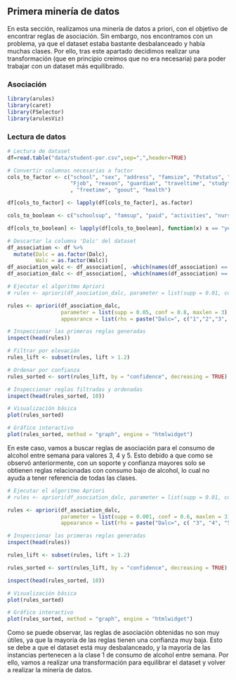 ## Primera minería de datos
En esta sección, realizamos una minería de datos a priori, con el objetivo de encontrar reglas de asociación.
Sin embargo, nos encontramos con un problema, ya que el dataset estaba bastante desbalanceado y había muchas
clases. Por ello, tras este apartado decidimos realizar una transformación (que en principio creimos que 
no era necesaria) para poder trabajar con un dataset más equilibrado.

### Asociación
```r
library(arules)
library(caret)
library(FSelector)
library(arulesViz)
```

### Lectura de datos
```r
# Lectura de dataset
df=read.table("data/student-por.csv",sep=",",header=TRUE)

# Convertir columnas necesarias a factor
cols_to_factor <- c("school", "sex", "address", "famsize", "Pstatus", "Medu", "Fedu", "Mjob", 
                    "Fjob", "reason", "guardian", "traveltime", "studytime" ,"famrel"
                    , "freetime", "goout", "health")

df[cols_to_factor] <- lapply(df[cols_to_factor], as.factor)

cols_to_boolean <- c("schoolsup", "famsup", "paid", "activities", "nursery", "higher", "internet", "romantic")

df[cols_to_boolean] <- lapply(df[cols_to_boolean], function(x) x == "yes")
```

```r
# Descartar la columna 'Dalc' del dataset
df_association <- df %>%
  mutate(Dalc = as.factor(Dalc),
         Walc = as.factor(Walc))
df_asociation_walc <- df_association[, -which(names(df_association) == "Dalc")]
df_asociation_dalc <- df_association[, -which(names(df_association) == "Walc")]

```

```r
# Ejecutar el algoritmo Apriori
# rules <- apriori(df_asociation_dalc, parameter = list(supp = 0.01, conf = 0.8))

rules <- apriori(df_asociation_dalc,
                 parameter = list(supp = 0.05, conf = 0.8, maxlen = 3),
                 appearance = list(rhs = paste("Dalc=", c("1","2","3", "4", "5"), sep="")))

# Inspeccionar las primeras reglas generadas
inspect(head(rules))
```

```r
# Filtrar por elevación
rules_lift <- subset(rules, lift > 1.2)

# Ordenar por confianza
rules_sorted <- sort(rules_lift, by = "confidence", decreasing = TRUE)

# Inspeccionar reglas filtradas y ordenadas
inspect(head(rules_sorted, 10))

```

```r

# Visualización básica
plot(rules_sorted)

# Gráfico interactivo
plot(rules_sorted, method = "graph", engine = "htmlwidget")

```

En este caso, vamos a buscar reglas de asociación para el consumo de alcohol entre
semana para valores 3, 4 y 5. Esto debido a que como se observó anteriormente, con
un soporte y confianza mayores solo se obtienen reglas relacionadas con consumo bajo 
de alcohol, lo cual no ayuda a tener referencia de todas las clases.
```r
# Ejecutar el algoritmo Apriori
# rules <- apriori(df_asociation_dalc, parameter = list(supp = 0.01, conf = 0.8))

rules <- apriori(df_asociation_dalc, 
                 parameter = list(supp = 0.001, conf = 0.6, maxlen = 3),
                 appearance = list(rhs = paste("Dalc=", c( "3", "4", "5"), sep="")))

# Inspeccionar las primeras reglas generadas
inspect(head(rules))
```

```r
rules_lift <- subset(rules, lift > 1.2)

rules_sorted <- sort(rules_lift, by = "confidence", decreasing = TRUE)

inspect(head(rules_sorted, 10))

```

```r
# Visualización básica
plot(rules_sorted)

# Gráfico interactivo
plot(rules_sorted, method = "graph", engine = "htmlwidget")

```

Como se puede observar, las reglas de asociación obtenidas no son muy útiles, ya que
la mayoría de las reglas tienen una confianza muy baja. Esto se debe a que el dataset
está muy desbalanceado, y la mayoría de las instancias pertenecen a la clase 1 de consumo
de alcohol entre semana. Por ello, vamos a realizar una transformación para equilibrar
el dataset y volver a realizar la minería de datos.
